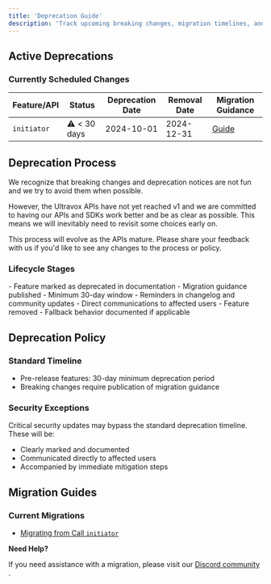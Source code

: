 ```yaml
---
title: 'Deprecation Guide'
description: 'Track upcoming breaking changes, migration timelines, and deprecation notices for the Ultravox platform.'
---
```


## Active Deprecations

### Currently Scheduled Changes

| Feature/API | Status       | Deprecation Date | Removal Date | Migration Guidance               |
| ----------- | ------------ | ---------------- | ------------ |----------------------------------|
| `initiator` | ⚠️ < 30 days  | 2024-10-01       | 2024-12-31   | [Guide](/changelog/migration/firstspeaker) |

## Deprecation Process
We recognize that breaking changes and deprecation notices are not fun and we try to avoid them when possible.

However, the Ultravox APIs have not yet reached v1 and we are committed to having our APIs and SDKs work better and be as clear as possible. This means we will inevitably need to revisit some choices early on.

This process will evolve as the APIs mature. Please share your feedback with us if you'd like to see any changes to the process or policy.

### Lifecycle Stages

<Tabs>
  <Tab title="1. Announcement">
    - Feature marked as deprecated in documentation
    - Migration guidance published
  </Tab>
  <Tab title="2. Deprecation Period">
    - Minimum 30-day window 
    - Reminders in changelog and community updates
    - Direct communications to affected users
  </Tab>
  <Tab title="3. Removal">
    - Feature removed
    - Fallback behavior documented if applicable
  </Tab>
</Tabs>

## Deprecation Policy

### Standard Timeline
- Pre-release features: 30-day minimum deprecation period
- Breaking changes require publication of migration guidance

### Security Exceptions
Critical security updates may bypass the standard deprecation timeline. These will be:
- Clearly marked and documented
- Communicated directly to affected users
- Accompanied by immediate mitigation steps

## Migration Guides

### Current Migrations
- [Migrating from Call `initiator`](/changelog/migration/firstspeaker)

<Note>
  <b>Need Help?</b>
  
  If you need assistance with a migration, please visit our [Discord community ](https://discord.gg/Qw6KHxv8YB).
</Note>